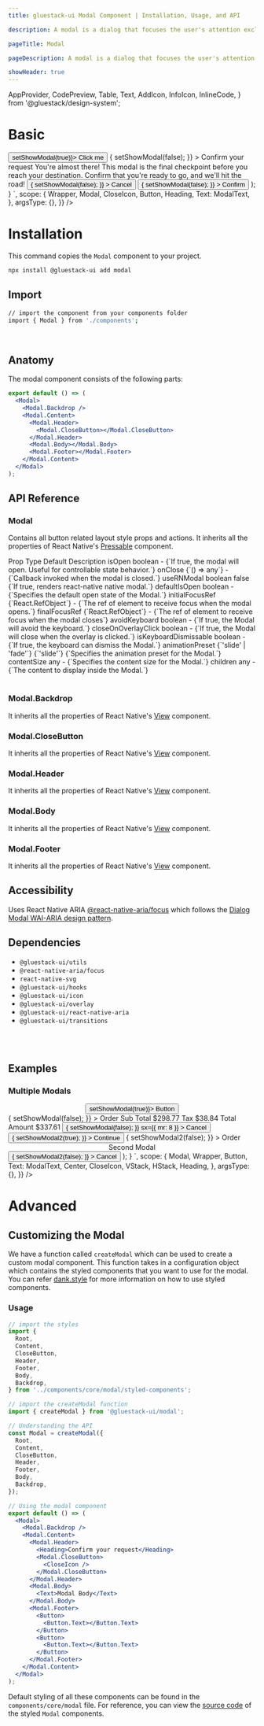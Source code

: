 ```yaml
---
title: gluestack-ui Modal Component | Installation, Usage, and API

description: A modal is a dialog that focuses the user's attention exclusively on an information via a window that is overlaid on primary content.

pageTitle: Modal

pageDescription: A modal is a dialog that focuses the user's attention exclusively on an information via a window that is overlaid on primary content.

showHeader: true
---
```



<Meta title="components/Overlay/Modal" />

  AppProvider,
  CodePreview,
  Table,
  Text,
  AddIcon,
  InfoIcon,
  InlineCode,
} from '@gluestack/design-system';


# Basic

<AppProvider>
  <CodePreview
    showComponentRenderer={true}
    showArgsController={false}
    metaData={{
      code: `
function App(){
  const [showModal, setShowModal] = React.useState(false);
  return (<Wrapper>
            <Button onPress={() => setShowModal(true)}>
              <Button.Text>Click me</Button.Text>
            </Button>
            <Modal
              isOpen={showModal}
              onClose={() => {
              setShowModal(false);
               }}
            >
              <Modal.Backdrop />
              <Modal.Content>
                <Modal.Header>
                  <Heading fontSize="$md">Confirm your request</Heading>
                  <Modal.CloseButton>
                    <CloseIcon sx={{ w: 16, h: 16 }} />
                  </Modal.CloseButton>
                </Modal.Header>
                <Modal.Body>
                  <Text fontSize="$sm">
                    You're almost there! This modal is the final checkpoint before you reach your destination. Confirm that you're ready to go, and we'll hit the road!
                  </Text>
                </Modal.Body>
                <Modal.Footer>
                  <Button
                    variant="outline"
                    action="secondary"
                    mr="$3"
                    onPress={() => {
                      setShowModal(false);
                    }}
                  >
                    <Button.Text>Cancel</Button.Text>
                  </Button>
                  <Button
                    action="primary"
                    onPress={() => {
                      setShowModal(false);
                    }}
                  >
                    <Button.Text>Confirm</Button.Text>
                  </Button>
                </Modal.Footer>
              </Modal.Content>
            </Modal>
          </Wrapper>
        );
      }
`,
      scope: {
        Wrapper,
        Modal,
        CloseIcon,
        Button,
        Heading,
        Text: ModalText,
      },
      argsType: {},
    }}
  />
</AppProvider>
<br />

# Installation

This command copies the `Modal` component to your project.

```bash
npx install @gluestack-ui add modal
```

## Import

```bash
// import the component from your components folder
import { Modal } from './components';
```

<br />

## Anatomy

The modal component consists of the following parts:

```jsx
export default () => (
  <Modal>
    <Modal.Backdrop />
    <Modal.Content>
      <Modal.Header>
        <Modal.CloseButton></Modal.CloseButton>
      </Modal.Header>
      <Modal.Body></Modal.Body>
      <Modal.Footer></Modal.Footer>
    </Modal.Content>
  </Modal>
);
```

## API Reference

### Modal

Contains all button related layout style props and actions.
It inherits all the properties of React Native's [Pressable](https://reactnative.dev/docs/pressable#props) component.

<AppProvider>
  <Table>
    <Table.THead>
      <Table.TR>
        <Table.TH>
          <Table.TText>Prop</Table.TText>
        </Table.TH>
        <Table.TH>
          <Table.TText>Type</Table.TText>
        </Table.TH>
        <Table.TH>
          <Table.TText>Default</Table.TText>
        </Table.TH>
        <Table.TH>
          <Table.TText>Description</Table.TText>
        </Table.TH>
      </Table.TR>
    </Table.THead>
    <Table.TBody>
      <Table.TR>
        <Table.TD>
          <Table.TText>
            <InlineCode>isOpen</InlineCode>
          </Table.TText>
        </Table.TD>
        <Table.TD>
          <Table.TText>boolean</Table.TText>
        </Table.TD>
        <Table.TD>
          <Table.TText>-</Table.TText>
        </Table.TD>
        <Table.TD>
          <Table.TText>{`If true, the modal will open. Useful for controllable state behavior.`}</Table.TText>
        </Table.TD>
      </Table.TR>
      <Table.TR>
        <Table.TD>
          <Table.TText>
            <InlineCode>onClose</InlineCode>
          </Table.TText>
        </Table.TD>
        <Table.TD>
          <Table.TText>{`() => any`}</Table.TText>
        </Table.TD>
        <Table.TD>
          <Table.TText>-</Table.TText>
        </Table.TD>
        <Table.TD>
          <Table.TText>{`Callback invoked when the modal is closed.`}</Table.TText>
        </Table.TD>
      </Table.TR>
      <Table.TR>
        <Table.TD>
          <Table.TText>
            <InlineCode>useRNModal</InlineCode>
          </Table.TText>
        </Table.TD>
        <Table.TD>
          <Table.TText>boolean</Table.TText>
        </Table.TD>
        <Table.TD>
          <Table.TText>false</Table.TText>
        </Table.TD>
        <Table.TD>
          <Table.TText>{`If true, renders react-native native modal.`}</Table.TText>
        </Table.TD>
      </Table.TR>
      <Table.TR>
        <Table.TD>
          <Table.TText>
            <InlineCode>defaultIsOpen</InlineCode>
          </Table.TText>
        </Table.TD>
        <Table.TD>
          <Table.TText>boolean</Table.TText>
        </Table.TD>
        <Table.TD>
          <Table.TText>-</Table.TText>
        </Table.TD>
        <Table.TD>
          <Table.TText>{`Specifies the default open state of the Modal.`}</Table.TText>
        </Table.TD>
      </Table.TR>
      <Table.TR>
        <Table.TD>
          <Table.TText>
            <InlineCode>initialFocusRef</InlineCode>
          </Table.TText>
        </Table.TD>
        <Table.TD>
          <Table.TText>{`React.RefObject<any>`}</Table.TText>
        </Table.TD>
        <Table.TD>
          <Table.TText>-</Table.TText>
        </Table.TD>
        <Table.TD>
          <Table.TText>{`The ref of element to receive focus when the modal opens.`}</Table.TText>
        </Table.TD>
      </Table.TR>
      <Table.TR>
        <Table.TD>
          <Table.TText>
            <InlineCode>finalFocusRef</InlineCode>
          </Table.TText>
        </Table.TD>
        <Table.TD>
          <Table.TText>{`React.RefObject<any>`}</Table.TText>
        </Table.TD>
        <Table.TD>
          <Table.TText>-</Table.TText>
        </Table.TD>
        <Table.TD>
          <Table.TText>{`The ref of element to receive focus when the modal closes`}</Table.TText>
        </Table.TD>
      </Table.TR>
      <Table.TR>
        <Table.TD>
          <Table.TText>
            <InlineCode>avoidKeyboard</InlineCode>
          </Table.TText>
        </Table.TD>
        <Table.TD>
          <Table.TText>boolean</Table.TText>
        </Table.TD>
        <Table.TD>
          <Table.TText>-</Table.TText>
        </Table.TD>
        <Table.TD>
          <Table.TText>{`If true, the Modal will avoid the keyboard.`}</Table.TText>
        </Table.TD>
      </Table.TR>
      <Table.TR>
        <Table.TD>
          <Table.TText>
            <InlineCode>closeOnOverlayClick</InlineCode>
          </Table.TText>
        </Table.TD>
        <Table.TD>
          <Table.TText>boolean</Table.TText>
        </Table.TD>
        <Table.TD>
          <Table.TText>-</Table.TText>
        </Table.TD>
        <Table.TD>
          <Table.TText>{`If true, the Modal will close when the overlay is clicked.`}</Table.TText>
        </Table.TD>
      </Table.TR>
      <Table.TR>
        <Table.TD>
          <Table.TText>
            <InlineCode>isKeyboardDismissable</InlineCode>
          </Table.TText>
        </Table.TD>
        <Table.TD>
          <Table.TText>boolean</Table.TText>
        </Table.TD>
        <Table.TD>
          <Table.TText>-</Table.TText>
        </Table.TD>
        <Table.TD>
          <Table.TText>{`If true, the keyboard can dismiss the Modal.`}</Table.TText>
        </Table.TD>
      </Table.TR>
      <Table.TR>
        <Table.TD>
          <Table.TText>
            <InlineCode>animationPreset</InlineCode>
          </Table.TText>
        </Table.TD>
        <Table.TD>
          <Table.TText>{`'slide' | 'fade'`}</Table.TText>
        </Table.TD>
        <Table.TD>
          <Table.TText>{`'slide'`}</Table.TText>
        </Table.TD>
        <Table.TD>
          <Table.TText>{`Specifies the animation preset for the Modal.`}</Table.TText>
        </Table.TD>
      </Table.TR>
      <Table.TR>
        <Table.TD>
          <Table.TText>
            <InlineCode>contentSize</InlineCode>
          </Table.TText>
        </Table.TD>
        <Table.TD>
          <Table.TText>any</Table.TText>
        </Table.TD>
        <Table.TD>
          <Table.TText>-</Table.TText>
        </Table.TD>
        <Table.TD>
          <Table.TText>{`Specifies the content size for the Modal.`}</Table.TText>
        </Table.TD>
      </Table.TR>
      <Table.TR>
        <Table.TD>
          <Table.TText>
            <InlineCode>children</InlineCode>
          </Table.TText>
        </Table.TD>
        <Table.TD>
          <Table.TText>any</Table.TText>
        </Table.TD>
        <Table.TD>
          <Table.TText>-</Table.TText>
        </Table.TD>
        <Table.TD>
          <Table.TText>{`The content to display inside the Modal.`}</Table.TText>
        </Table.TD>
      </Table.TR>
    </Table.TBody>
  </Table>
</AppProvider>

### Modal.Backdrop

It inherits all the properties of React Native's [View](https://reactnative.dev/docs/view#props) component.

### Modal.CloseButton

It inherits all the properties of React Native's [View](https://reactnative.dev/docs/view#props) component.

### Modal.Header

It inherits all the properties of React Native's [View](https://reactnative.dev/docs/view#props) component.

### Modal.Body

It inherits all the properties of React Native's [View](https://reactnative.dev/docs/view#props) component.

### Modal.Footer

It inherits all the properties of React Native's [View](https://reactnative.dev/docs/view#props) component.

## Accessibility

Uses React Native ARIA [@react-native-aria/focus](https://react-native-aria.geekyants.com/docs/FocusScope) which follows the [Dialog Modal WAI-ARIA design pattern](https://www.w3.org/WAI/ARIA/apg/#dialog_modal).

## Dependencies

- `@gluestack-ui/utils`
- `@react-native-aria/focus`
- `react-native-svg`
- `@gluestack-ui/hooks`
- `@gluestack-ui/icon`
- `@gluestack-ui/overlay`
- `@gluestack-ui/react-native-aria`
- `@gluestack-ui/transitions`

<br />
<br />

## Examples

### Multiple Modals

<AppProvider>
  <CodePreview
    showComponentRenderer={true}
    showArgsController={false}
    metaData={{
      code: `
function App(){
  const [showModal, setShowModal] = React.useState(false);
  const [showModal2, setShowModal2] = React.useState(false);
    return (<Wrapper>
      <Center h={300}>
        <Button onPress={() => setShowModal(true)}>
          <Button.Text>Button</Button.Text>
        </Button>
      </Center>
      <Modal
        isOpen={showModal}
        onClose={() => {
          setShowModal(false);
        }}
      >
        <Modal.Backdrop />
        <Modal.Content>
          <Modal.CloseButton>
            <CloseIcon sx={{ w: 16, h: 16 }} />
          </Modal.CloseButton>
          <Modal.Header>
            <Text variant="modalHeader">Order</Text>
          </Modal.Header>
          <Modal.Body>
            <VStack space="sm">
              <HStack
                sx={{
                  alignItems: 'center',
                  justifyContent: 'space-between',
                }}
              >
                <Text sx={{ fontWeight: '$medium' }}>Sub Total</Text>
                <Text sx={{ color: '$blueGray400' }}>$298.77</Text>
              </HStack>
              <HStack
                sx={{
                  alignItems: 'center',
                  justifyContent: 'space-between',
                }}
              >
                <Text sx={{ fontWeight: '$medium' }}>Tax</Text>
                <Text sx={{ color: '$blueGray400' }}>$38.84</Text>
              </HStack>
              <HStack
                sx={{
                  alignItems: 'center',
                  justifyContent: 'space-between',
                }}
              >
                <Text sx={{ fontWeight: '$medium' }}>Total Amount</Text>
                <Text sx={{ color: '$green500' }}>$337.61</Text>
              </HStack>
            </VStack>
          </Modal.Body>
          <Modal.Footer>
            <Button
              variant="outline"
              onPress={() => {
                setShowModal(false);
              }}
              sx={{ mr: 8 }}
            >
              <Button.Text>Cancel</Button.Text>
            </Button>
            <Button
              onPress={() => {
                setShowModal2(true);
              }}
            >
              <Button.Text>Continue</Button.Text>
            </Button>
          </Modal.Footer>
        </Modal.Content>
      </Modal>
      <Modal
        isOpen={showModal2}
        onClose={() => {
          setShowModal2(false);
        }}
      >
        <Modal.Backdrop />
        <Modal.Content>
          <Modal.CloseButton>
            <CloseIcon sx={{ w: 16, h: 16 }} />
          </Modal.CloseButton>
          <Modal.Header>
            <Text variant="modalHeader">Order</Text>
          </Modal.Header>
          <Modal.Body>
            <Center>
              <Heading>Second Modal</Heading>
            </Center>
          </Modal.Body>
          <Modal.Footer>
            <Button
              onPress={() => {
                setShowModal2(false);
              }}
            >
              <Button.Text>Cancel</Button.Text>
            </Button>
          </Modal.Footer>
        </Modal.Content>
      </Modal>
    </Wrapper>);
}
`,
      scope: {
        Modal,
        Wrapper,
        Button,
        Text: ModalText,
        Center,
        CloseIcon,
        VStack,
        HStack,
        Heading,
      },
      argsType: {},
    }}
  />
</AppProvider>

<br />

# Advanced

## Customizing the Modal

We have a function called `createModal` which can be used to create a custom modal component. This function takes in a configuration object which contains the styled components that you want to use for the modal. You can refer [dank.style](https://dank.style/) for more information on how to use styled components.

### Usage

```jsx
// import the styles
import {
  Root,
  Content,
  CloseButton,
  Header,
  Footer,
  Body,
  Backdrop,
} from '../components/core/modal/styled-components';

// import the createModal function
import { createModal } from '@gluestack-ui/modal';

// Understanding the API
const Modal = createModal({
  Root,
  Content,
  CloseButton,
  Header,
  Footer,
  Body,
  Backdrop,
});

// Using the modal component
export default () => (
  <Modal>
    <Modal.Backdrop />
    <Modal.Content>
      <Modal.Header>
        <Heading>Confirm your request</Heading>
        <Modal.CloseButton>
          <CloseIcon />
        </Modal.CloseButton>
      </Modal.Header>
      <Modal.Body>
        <Text>Modal Body</Text>
      </Modal.Body>
      <Modal.Footer>
        <Button>
          <Button.Text></Button.Text>
        </Button>
        <Button>
          <Button.Text></Button.Text>
        </Button>
      </Modal.Footer>
    </Modal.Content>
  </Modal>
);
```

Default styling of all these components can be found in the `components/core/modal` file. For reference, you can view the [source code](https://github.com/gluestack/gluestack-ui/blob/development/example/storybook/src/components/Modal/index.tsx) of the styled `Modal` components.
